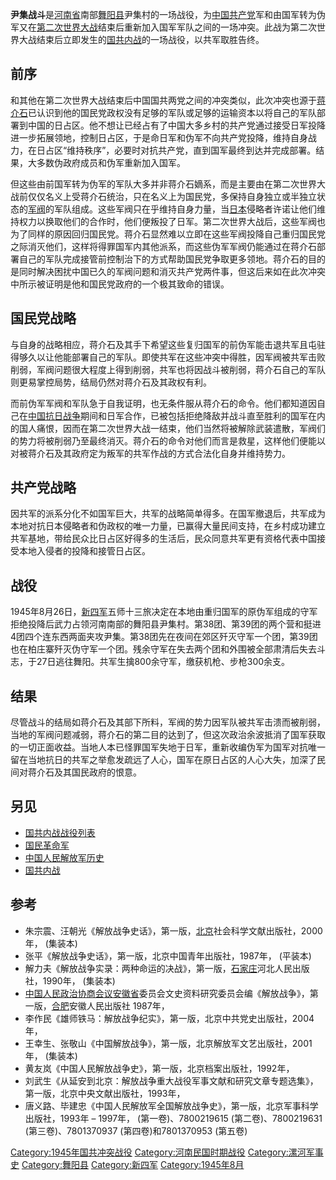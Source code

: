{{Infobox military conflict
|conflict=尹集战斗
|partof=[[国共内战|国共内战]]
|place=[[中国|中国]][[河南|河南]]南部
|date=1945年8月26日 - 27日
|result=[[中国共产党|中国共产党]]获胜
|combatant1=<center>[[File:Flag_of_the_Republic_of_China_Army.svg|60px]] <br>[[国民革命军|国民革命军]]</center>
|combatant2=<center>[[File:People's_Liberation_Army_Flag_of_the_People's_Republic_of_China.svg|60px]] <br>[[中国红军|中国红军]]</center>
|commander1=[[File:Flag_of_the_Republic_of_China_Army.svg|22px]] 不详
|commander2=[[File:People's_Liberation_Army_Flag_of_the_People's_Republic_of_China.svg|22px]] 不详
|strength1= 2,000
|strength2= 2,500
|casualties1= 2,000 <br>800+ 被俘
|casualties2= 不详
|}}

'''尹集战斗'''是[[河南省|河南省]]南部[[舞阳县|舞阳县]]尹集村的一场战役，为[[中国共产党|中国共产党]]军和由国军转为伪军又在[[第二次世界大战|第二次世界大战]]结束后重新加入国军军队之间的一场冲突。此战为第二次世界大战结束后立即发生的[[国共内战|国共内战]]的一场战役，以共军取胜告终。

== 前序 ==
和其他在第二次世界大战结束后中国国共两党之间的冲突类似，此次冲突也源于[[蒋介石|蒋介石]]已认识到他的国民党政权没有足够的军队或足够的运输资本以将自己的军队部署到中国的日占区。他不想让已经占有了中国大多乡村的共产党通过接受日军投降进一步拓展领地，控制日占区，于是命日军和伪军不向共产党投降，维持自身战力，在日占区“维持秩序”，必要时对抗共产党，直到国军最终到达并完成部署。结果，大多数伪政府成员和伪军重新加入国军。

但这些由前国军转为伪军的军队大多并非蒋介石嫡系，而是主要由在第二次世界大战前仅仅名义上受蒋介石统治，只在名义上为国民党，多保持自身独立或半独立状态的[[军阀|军阀]]的军队组成。这些军阀只在乎维持自身力量，当[[日本|日本]]侵略者许诺让他们维持权力以换取他们的合作时，他们便叛投了日军。第二次世界大战后，这些军阀也为了同样的原因回归国民党。蒋介石显然难以立即在这些军阀投降自己重归国民党之际消灭他们，这样将得罪国军内其他派系，而这些伪军军阀仍能通过在蒋介石部署自己的军队完成接管前控制治下的方式帮助国民党争取更多领地。蒋介石的目的是同时解决困扰中国已久的军阀问题和消灭共产党两件事，但这后来如在此次冲突中所示被证明是他和国民党政府的一个极其致命的错误。

== 国民党战略 ==
与自身的战略相应，蒋介石及其手下希望这些复归国军的前伪军能击退共军且屯驻得够久以让他能部署自己的军队。即使共军在这些冲突中得胜，因军阀被共军击败削弱，军阀问题很大程度上得到削弱，共军也将因战斗被削弱，蒋介石自己的军队则更易掌控局势，结局仍然对蒋介石及其政权有利。

而前伪军军阀和军队急于自我证明，也无条件服从蒋介石的命令。他们都知道因自己在[[中国抗日战争|中国抗日战争]]期间和日军合作，已被包括拒绝降敌并战斗直至胜利的国军在内的国人痛恨，因而在第二次世界大战一结束，他们当然将被解除武装遣散，军阀们的势力将被削弱乃至最终消灭。蒋介石的命令对他们而言是救星，这样他们便能以对被蒋介石及其政府定为叛军的共军作战的方式合法化自身并维持势力。

== 共产党战略 ==
因共军的派系分化不如国军巨大，共军的战略简单得多。在国军撤退后，共军成为本地对抗日本侵略者和伪政权的唯一力量，已赢得大量民间支持，在乡村成功建立共军基地，带给民众比日占区好得多的生活后，民众同意共军更有资格代表中国接受本地入侵者的投降和接管日占区。

== 战役 ==
1945年8月26日，[[新四军|新四军]]五师十三旅决定在本地由重归国军的原伪军组成的守军拒绝投降后武力占领河南南部的舞阳县尹集村。第38团、第39团的两个营和挺进4团四个连东西两面夹攻尹集。第38团先在夜间在郊区歼灭守军一个团，第39团也在柏庄寨歼灭伪守军一个团。残余守军在失去两个团和外围被全部肃清后失去斗志，于27日逃往舞阳。共军生擒800余守军，缴获机枪、步枪300余支。

== 结果 ==
尽管战斗的结局如蒋介石及其部下所料，军阀的势力因军队被共军击溃而被削弱，当地的军阀问题减弱，蒋介石的第二目的达到了，但这次政治余波抵消了国军获取的一切正面收益。当地人本已怪罪国军失地于日军，重新收编伪军为国军对抗唯一留在当地抗日的共军之举愈发疏远了人心，国军在原日占区的人心大失，加深了民间对蒋介石及其国民政府的恨意。

== 另见 ==
*[[国共内战战役列表|国共内战战役列表]]
*[[国民革命军|国民革命军]]
*[[中国人民解放军历史|中国人民解放军历史]]
*[[国共内战|国共内战]]

== 参考 ==
*朱宗震、汪朝光《解放战争史话》，第一版，[[北京|北京]]社会科学文献出版社，2000年，{{ISBN|7-80149-207-2}} (集装本)
*张平《解放战争史话》，第一版，北京中国青年出版社，1987年，{{ISBN|7-5006-0081-X}} (平装本)
*解力夫《解放战争实录：两种命运的决战》，第一版，[[石家庄|石家庄]]河北人民出版社，1990年，{{ISBN|7-202-00733-9}} (集装本)
*[[中国人民政治协商会议|中国人民政治协商会议]][[安徽省|安徽省]]委员会文史资料研究委员会编《解放战争》，第一版，[[合肥|合肥]]安徽人民出版社 1987年，{{ISBN|7-212-00007-8}}
*李作民《雄师铁马：解放战争纪实》，第一版，北京中共党史出版社，2004年，{{ISBN|7-80199-029-3}}
*王幸生、张敬山《中国解放战争》，第一版，北京解放军文艺出版社，2001年，{{ISBN|7-5033-1351-X}} (集装本)
*黄友岚《中国人民解放战争史》，第一版，北京档案出版社，1992年，{{ISBN|7-80019-338-1}}
*刘武生《从延安到北京：解放战争重大战役军事文献和研究文章专题选集》，第一版，北京中央文献出版社，1993年，{{ISBN|7-5073-0074-9}}
*唐义路、毕建忠《中国人民解放军全国解放战争史》，第一版，北京军事科学出版社，1993年 – 1997年，{{ISBN|7-80021-719-1}} (第一卷)、7800219615 (第二卷)、7800219631 (第三卷)、7801370937 (第四卷)和7801370953 (第五卷)

[[Category:1945年国共冲突战役|Category:1945年国共冲突战役]]
[[Category:河南民国时期战役|Category:河南民国时期战役]]
[[Category:漯河军事史|Category:漯河军事史]]
[[Category:舞阳县|Category:舞阳县]]
[[Category:新四军|Category:新四军]]
[[Category:1945年8月|Category:1945年8月]]